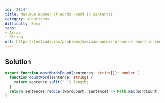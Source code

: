 ```yaml
---
id: '2114'
title: Maximum Number of Words Found in Sentences
category: Algorithms
difficulty: Easy
tags:
- Array
- String
url: https://leetcode.com/problems/maximum-number-of-words-found-in-sentences
---
```


## Solution

```typescript filename="solution.ts" copy
export function mostWordsFound(sentences: string[]): number {
  function countWord(sentence: string) {
    return sentence.split(' ').length;
  }
  return sentences.reduce((wordCount, sentence) => Math.max(wordCount, countWord(sentence)), 0);
}
```

